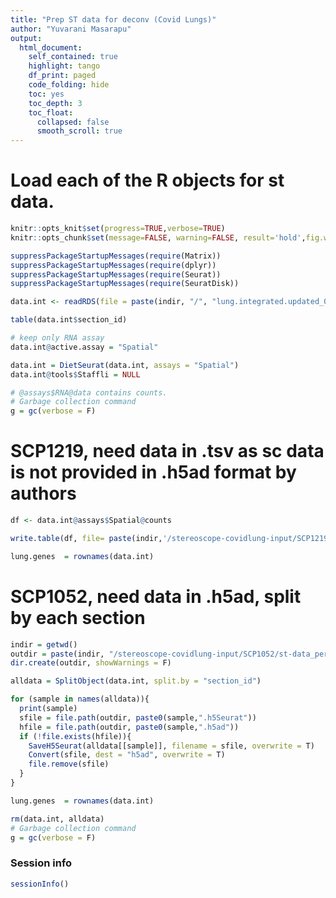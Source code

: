```yaml
---
title: "Prep ST data for deconv (Covid Lungs)"
author: "Yuvarani Masarapu"
output: 
  html_document:
    self_contained: true
    highlight: tango
    df_print: paged
    code_folding: hide
    toc: yes
    toc_depth: 3
    toc_float:
      collapsed: false
      smooth_scroll: true    
---
```


# Load each of the R objects for st data.

```r
knitr::opts_knit$set(progress=TRUE,verbose=TRUE)
knitr::opts_chunk$set(message=FALSE, warning=FALSE, result='hold',fig.width=10, fig.height = 8)
```


```r
suppressPackageStartupMessages(require(Matrix))
suppressPackageStartupMessages(require(dplyr))
suppressPackageStartupMessages(require(Seurat))
suppressPackageStartupMessages(require(SeuratDisk))
```

```r
data.int <- readRDS(file = paste(indir, "/", "lung.integrated.updated_08_12_2021.rds", sep = ""))
```

```r
table(data.int$section_id)
```

```r
# keep only RNA assay 
data.int@active.assay = "Spatial"

data.int = DietSeurat(data.int, assays = "Spatial")
data.int@tools$Staffli = NULL

# @assays$RNA@data contains counts.
# Garbage collection command
g = gc(verbose = F)
```

# SCP1219, need data in .tsv as sc data is not provided in .h5ad format by authors

```r
df <- data.int@assays$Spatial@counts

write.table(df, file= paste(indir,'/stereoscope-covidlung-input/SCP1219/st-data_in_tsv/st-covid-data_for_SCP1219.tsv'  ,sep = ""), quote=FALSE, sep='\t', col.names = TRUE, row.names = TRUE)

lung.genes  = rownames(data.int)
```

# SCP1052, need data in .h5ad, split by each section

```r
indir = getwd()
outdir = paste(indir, "/stereoscope-covidlung-input/SCP1052/st-data_per_sample-CovidLung/", sep = "")
dir.create(outdir, showWarnings = F)

alldata = SplitObject(data.int, split.by = "section_id")

for (sample in names(alldata)){
  print(sample)
  sfile = file.path(outdir, paste0(sample,".h5Seurat"))
  hfile = file.path(outdir, paste0(sample,".h5ad"))
  if (!file.exists(hfile)){
    SaveH5Seurat(alldata[[sample]], filename = sfile, overwrite = T)
    Convert(sfile, dest = "h5ad", overwrite = T)
    file.remove(sfile)
  }
}

lung.genes  = rownames(data.int)

rm(data.int, alldata)
# Garbage collection command
g = gc(verbose = F)
```

### Session info

```r
sessionInfo()
```
